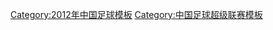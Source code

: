 {{Navbox
|bodyclass=hlist

|name  = 2012中超主场
|title = [[2012年中國足球超級聯賽|2012年中超]]主场
|image = [[File:Flag of the People's Republic of China.svg|80px]]
|list1 = 
*[[北京工人体育场|工人体育场]]（[[北京国安]]）
* [[贵阳市奥林匹克体育中心|贵阳奥体中心]]（[[貴州人和|貴州茅台]]）
* [[航海体育场]]（[[河南建业]]）
* [[虹口足球场]]（[[上海申花]]）
* [[黄龙体育场]]（[[杭州绿城|杭州九好绿城]]）
* [[金山足球场]]（[[上海申鑫]]）
|list2 = 
*[[大连金州体育场|金州体育场]]（[[大连阿尔滨]]
*[[大连实德]]）
* [[经开体育场]]（[[长春亚泰]]）
* [[南京奥林匹克体育中心|南京奥体中心]]（[[江苏舜天足球俱乐部|江苏国信舜天]]）
* [[山东省体育中心体育场|山东省体育中心]]（[[山东鲁能泰山]]）
* [[泰达足球场]]（[[天津康师傅]]）
|list3 = 
*[[天河体育场]]（[[广州恒大]]）
* [[天泰体育场]]（[[青岛中能]]）
* [[铁西体育场]]（[[辽宁宏运]]）
* [[越秀山体育场]]<small>（第 1-12 轮）</small>
*[[广州大学城中心区体育场|大学城中心体育场]]<small>（第 13-30 轮）</small>（[[广州富力]]）
}}<noinclude>

[[Category:2012年中国足球模板]]
[[Category:中国足球超级联赛模板]]
</noinclude>